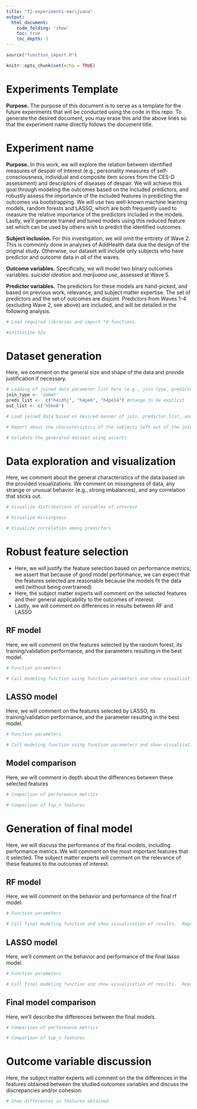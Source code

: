 ```yaml
---
title: "72-experiments-marijuana"
output: 
  html_document:
    code_folding: 'show'
    toc: true
    toc_depth: 3
---
```


```r
source("function_import.R")
```


```r
knitr::opts_chunk$set(echo = TRUE)
```

# Experiments Template

**Purpose.** The purpose of this document is to serve as a template for the future experiments that will be conducted using the code in this repo.  To generate the desired document, you may erase this and the above lines so that the experiment name directly follows the document title.

# Experiment name

**Purpose.** In this work, we will explore the relation between identified measures of despair of interest (e.g., personality measures of self-consciousness, individual and composite item scores from the CES-D assessment) and descriptors of diseases of despair.  We will achieve this goal through modeling the outcomes based on the included predictors, and robustly assess the importance of the included features in predicting the outcomes via bootstrapping.  We will use two well-known machine learning models, random forests and LASSO, which are both frequently used to measure the relative importance of the predictors included in the models.  Lastly, we'll generate trained and tuned models using this reduced feature set which can be used by others wish to predict the identified outcomes.

**Subject inclusion.** For this investigation, we will omit the entirety of Wave 2.  This is commonly done in analyses of AddHealth data due the design of the original study.  Otherwise, our dataset will include only subjects who have predictor and outcome data in _all_ of the waves.

**Outcome variables.** Specifically, we will model two binary outcomes variables: _suicidal ideation_ and _marijuana use_, assessed at Wave 5.  

**Predictor variables.** The predictors for these models are hand-picked, and based on previous work, relevance, and subject matter expertise. The set of predictors and the set of outcomes are disjoint.  Predictors from Waves 1-4 (excluding Wave 2, see above) are included, and will be detailed in the following analysis.

```r
# Load required libraries and import *0-functions.

```

```r
#initialize h2o
```

# Dataset generation
Here, we comment on the general size and shape of the data and provide justification if necessary.
```r
# Loading of joined data parameter list here (e.g., join type, predictor list, outcomes list)
join_type <- 'inner'
preds_list <-  c("h4id5j", "h4pe6", "h4pe14") #change to be explicit
out_list <- c('h5mn8')

# Load joined data based on desired manner of join, predictor list, and outcome variable

# Report about the characteristics of the subjects left out of the join

# Validate the generated dataset using asserts
```

# Data exploration and visualization
Here, we comment about the general characteristics of the data based on the provided visualizations.  We comment on missingness of data, any strange or unusual behavior (e.g., strong imbalances), and any correlation that sticks out.
```r
# Visualize distributions of variables of interest

# Visualize missingness

# Visualize correlation among predictors
```

# Robust feature selection {.tabset .tabset-fade .tabset-pills}
- Here, we will justify the feature selection based on performance metrics; we assert that because of good model performance, we can expect that the features selected are reasonable because the models fit the data well (without being overtrained)
- Here, the subject matter experts will comment on the selected features and their general applicability to the outcomes of interest.
- Lastly, we will comment on differences in results between RF and LASSO

## RF model
Here, we will comment on the features selected by the random forest, its training/validation performance, and the parameters resulting in the best model.
```r
# Function parameters

# Call modeling function using function parameters and show visualization of results.  Recommend the number of features that should be used.  Report average performance metrics.

```

## LASSO model
Here, we will comment on the features selected by LASSO, its training/validation performance, and the parameter resulting in the best model.
```r
# Function parameters

# Call modeling function using function parameters and show visualization of results.  Recommend the number of features that should be used.  Report performance metric stats.

```

## Model comparison
Here, we will comment in depth about the differences between these selected features
```r
# Comparison of performance metrics

# Comparison of top_n features
```

# Generation of final model {.tabset .tabset-fade .tabset-pills}
Here, we will discuss the performance of the final models, including performance metrics.  We will comment on the most important features that it selected.
The subject matter experts will comment on the relevance of these features to the outcomes of interest.

## RF model
Here, we will comment on the behavior and performance of the final rf model.
```r
# Function parameters

# Call final modeling function and show visualization of results.  Report performance metric stats.
```

## LASSO model
Here, we'll comment on the behavior and performance of the final lasso model.
```r
# Function parameters

# Call final modeling function and show visualization of results.  Report performance metric stats.
```

## Final model comparison
Here, we'll describe the differences between the final models.
```r
# Comparison of performance metrics

# Comparison of top_n features
```

# Outcome variable discussion
Here, the subject matter experts will comment on the the differences in the features obtained between the studied outcomes variables and discuss the discrepancies and/or cohesion.
```r
# Show differences in features obtained

```

